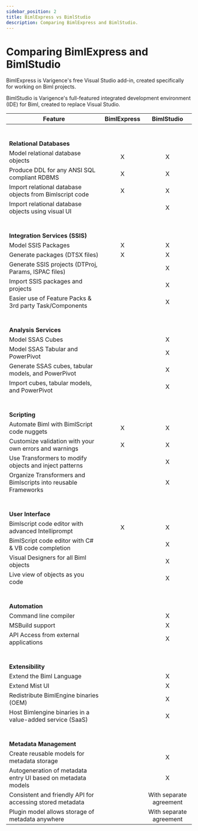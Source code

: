 ---
sidebar_position: 2
title: BimlExpress vs BimlStudio
description: Comparing BimlExpress and BimlStudio.
---
<head>
  <meta name="varigenceProduct" content="BimlExpress"></meta>
  <meta name="varigenceArticleType" content="Conceptual"></meta>
</head>

# Comparing BimlExpress and BimlStudio

BimlExpress is Varigence's free Visual Studio add-in, created specifically for working on Biml projects.

BimlStudio is Varigence's full-featured integrated development environment (IDE) for Biml, created to replace Visual Studio.

| Feature                                                        | BimlExpress | BimlStudio              |
| -------------------------------------------------------------- |:-----------:|:-----------------------:|
| <br /><br />**Relational Databases** <br />                    |             |                         |
| Model relational database objects                              | X           | X                       |
| Produce DDL for any ANSI SQL compliant RDBMS                   | X           | X                       |
| Import relational database objects from Bimlscript code        | X           | X                       |
| Import relational database objects using visual UI             |             | X                       |
| <br /><br />**Integration Services (SSIS)**                    |             |                         |
| Model SSIS Packages                                            | X           | X                       |
| Generate packages (DTSX files)                                 | X           | X                       |
| Generate SSIS projects (DTProj, Params, ISPAC files)           |             | X                       |
| Import SSIS packages and projects                              |             | X                       |
| Easier use of Feature Packs & 3rd party Task/Components        |             | X                       |
| <br /><br />**Analysis Services**                              |             |                         |
| Model SSAS Cubes                                               |             | X                       |
| Model SSAS Tabular and PowerPivot                              |             | X                       |
| Generate SSAS cubes, tabular models, and PowerPivot            |             | X                       |
| Import cubes, tabular models, and PowerPivot                   |             | X                       |
| <br /><br />**Scripting**                                      |             |                         |
| Automate Biml with BimlScript code nuggets                     | X           | X                       |
| Customize validation with your own errors and warnings         | X           | X                       |
| Use Transformers to modify objects and inject patterns         |             | X                       |
| Organize Transformers and Bimlscripts into reusable Frameworks |             | X                       |
| <br /><br />**User Interface**                                 |             |                         |
| Bimlscript code editor with advanced Intelliprompt             | X           | X                       |
| BimlScript code editor with C# & VB code completion            |             | X                       |
| Visual Designers for all Biml objects                          |             | X                       |
| Live view of objects as you code                               |             | X                       |
| <br /><br />**Automation**                                     |             |                         |
| Command line compiler                                          |             | X                       |
| MSBuild support                                                |             | X                       |
| API Access from external applications                          |             | X                       |
| <br /><br />**Extensibility**                                  |             |                         |
| Extend the Biml Language                                       |             | X                       |
| Extend Mist UI                                                 |             | X                       |
| Redistribute BimlEngine binaries (OEM)                         |             | X                       |
| Host Bimlengine binaries in a value-added service (SaaS)       |             | X                       |
| <br /><br />**Metadata Management**                            |             |                         |
| Create reusable models for metadata storage                    |             | X                       |
| Autogeneration of metadata entry UI based on metadata models   |             | X                       |
| Consistent and friendly API for accessing stored metadata      |             | With separate agreement |
| Plugin model allows storage of metadata anywhere               |             | With separate agreement |
